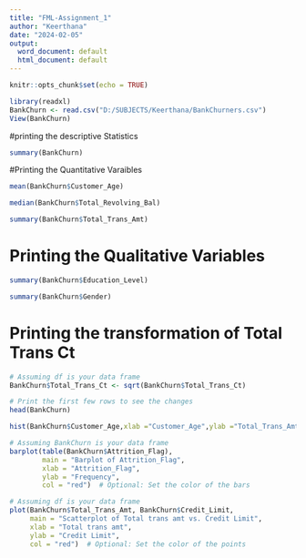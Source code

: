 ---
title: "FML-Assignment_1"
author: "Keerthana"
date: "2024-02-05"
output:
  word_document: default
  html_document: default
---

```{r setup, include=FALSE}
knitr::opts_chunk$set(echo = TRUE)
```

```{r} 
library(readxl)
BankChurn <- read.csv("D:/SUBJECTS/Keerthana/BankChurners.csv")
View(BankChurn)
```



#printing the descriptive Statistics
```{r}
summary(BankChurn)
```

#Printing the Quantitative Varaibles
```{r}
mean(BankChurn$Customer_Age)
```

```{r}
median(BankChurn$Total_Revolving_Bal)
```

```{r}
summary(BankChurn$Total_Trans_Amt)
```

# Printing the Qualitative Variables
```{r}
summary(BankChurn$Education_Level)
```

```{r}
summary(BankChurn$Gender) 
```

# Printing the transformation of Total Trans Ct 
```{r}
# Assuming df is your data frame
BankChurn$Total_Trans_Ct <- sqrt(BankChurn$Total_Trans_Ct)

# Print the first few rows to see the changes
head(BankChurn)

```

```{r}
hist(BankChurn$Customer_Age,xlab ="Customer_Age",ylab ="Total_Trans_Amt",main ="Histogram of Age",col ="red")

```

```{r}
# Assuming BankChurn is your data frame
barplot(table(BankChurn$Attrition_Flag),
        main = "Barplot of Attrition_Flag",
        xlab = "Attrition_Flag",
        ylab = "Frequency",
        col = "red")  # Optional: Set the color of the bars

```

```{r}
# Assuming df is your data frame
plot(BankChurn$Total_Trans_Amt, BankChurn$Credit_Limit,
     main = "Scatterplot of Total trans amt vs. Credit Limit",
     xlab = "Total trans amt",
     ylab = "Credit Limit",
     col = "red")  # Optional: Set the color of the points

```